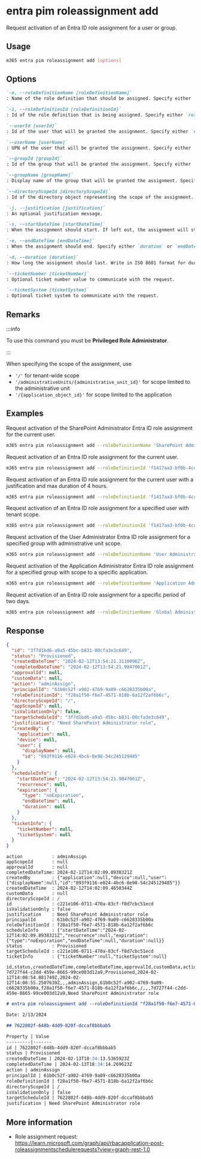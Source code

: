 
# entra pim roleassignment add

Request activation of an Entra ID role assignment for a user or group.

## Usage

```sh
m365 entra pim roleassignment add [options]
```

## Options

```md definition-list
`-n, --roleDefinitionName [roleDefinitionName]`	
: Name of the role definition that should be assigned. Specify either `roleDefinitionName` or `roleDefinitionId` but not both.

`-i, --roleDefinitionId [roleDefinitionId]`	
: Id of the role definition that is being assigned. Specify either `roleDefinitionName` or `roleDefinitionId` but not both.

`--userId [userId]`	
: Id of the user that will be granted the assignment. Specify either `userId`, `userName`, `groupId` or `groupName`. If not specified, the current user will be used.

`--userName [userName]`	
: UPN of the user that will be granted the assignment. Specify either `userId`, `userName`, `groupId` or `groupName`. If not specified, the current user will be used.

`--groupId [groupId]`
: Id of the group that will be granted the assignment. Specify either `userId`, `userName`, `groupId` or `groupName`. If not specified, the current user will be used.

`--groupName [groupName]`
: Display name of the group that will be granted the assignment. Specify either `userId`, `userName`, `groupId` or `groupName`. If not specified, the current user will be used.

`--directoryScopeId [directoryScopeId]`
: Id of the directory object representing the scope of the assignment. If not specified, will default to tenant-wide scope.

`-j, --justification [justification]`
: An optional justification message.

`-s, --startDateTime [startDateTime]`
: When the assignment should start. If left out, the assignment will start from the current time.

`-e, --endDateTime [endDateTime]`
: When the assignment should end. Specify either `duration` or `endDateTime`.

`-d, --duration [duration]`
: How long the assignment should last. Write in ISO 8601 format for durations: PT3H for 3 hours.

`--ticketNumber [ticketNumber]`
: Optional ticket number value to communicate with the request.

`--ticketSystem [ticketSystem]`
: Optional ticket system to communicate with the request.
```

<Global />

## Remarks

:::info

To use this command you must be **Privileged Role Administrator**.

:::

When specifying the scope of the assignment, use 

- `'/'` for tenant-wide scope
- `'/administrativeUnits/{administrative_unit_id}'` for scope limited to the administrative unit
- `'/{application_object_id}'` for scope limited to the application

## Examples

Request activation of the SharePoint Administrator Entra ID role assignment for the current user.

```sh
m365 entra pim roleassignment add --roleDefinitionName 'SharePoint Administrator'
```

Request activation of an Entra ID role assignment for the current user.

```sh
m365 entra pim roleassignment add --roleDefinitionId 'f1417aa3-bf0b-4cc5-a845-a0b2cf11f690'
```

Request activation of an Entra ID role assignment for the current user with a justification and max duration of 4 hours.

```sh
m365 entra pim roleassignment add --roleDefinitionId 'f1417aa3-bf0b-4cc5-a845-a0b2cf11f690' --justification 'Need Global Admin to release application xyz to production' --duration 'PT4H'
```

Request activation of an Entra ID role assignment for a specified user with tenant scope.

```sh
m365 entra pim roleassignment add --roleDefinitionId 'f1417aa3-bf0b-4cc5-a845-a0b2cf11f690' --userId '3488d6b8-6b2e-41c3-9583-1991205323c2' --directoryScopeId '/'
```

Request activation of the User Administrator Entra ID role assignment for a specified group with administrative unit scope.

```sh
m365 entra pim roleassignment add --roleDefinitionName 'User Administrator' --groupId '3488d6b8-6b2e-41c3-9583-1991205323c2' --directoryScopeId '/administrativeUnits/03c4c9dc-6f0c-4c4f-a4e6-0c9ed80f54c7'
```

Request activation of the Application Administrator Entra ID role assignment for a specified group with scope to a specific application.

```sh
m365 entra pim roleassignment add --roleDefinitionName 'Application Administrator' --groupName 'Applications admins' --directoryScopeId '/03c4c9dc-6f0c-4c4f-a4e6-0c9ed80f54c7'
```

Request activation of an Entra ID role assignment for a specific period of two days.

```sh
m365 entra pim roleassignment add --roleDefinitionName 'Global Administrator' --userName 'admin-john@contoso.com' --startDateTime '2024-01-10T09:00:00Z' --endDateTime '2024-01-11T17:00:00Z'
```

## Response

<Tabs>
  <TabItem value="JSON">

  ```json
  {
    "id": "3f7d1bd6-a9a5-45bc-b831-00cfa3e3c649",
    "status": "Provisioned",
    "createdDateTime": "2024-02-12T13:54:21.3110096Z",
    "completedDateTime": "2024-02-12T13:54:21.9847061Z",
    "approvalId": null,
    "customData": null,
    "action": "adminAssign",
    "principalId": "61b0c52f-a902-4769-9a09-c6628335b00a",
    "roleDefinitionId": "f28a1f50-f6e7-4571-818b-6a12f2af6b6c",
    "directoryScopeId": "/",
    "appScopeId": null,
    "isValidationOnly": false,
    "targetScheduleId": "3f7d1bd6-a9a5-45bc-b831-00cfa3e3c649",
    "justification": "Need SharePoint Administrator role",
    "createdBy": {
      "application": null,
      "device": null,
      "user": {
        "displayName": null,
        "id": "893f9116-e024-4bc6-8e98-54c245129485"
      }
    },
    "scheduleInfo": {
      "startDateTime": "2024-02-12T13:54:21.9847061Z",
      "recurrence": null,
      "expiration": {
        "type": "noExpiration",
        "endDateTime": null,
        "duration": null
      }
    },
    "ticketInfo": {
      "ticketNumber": null,
      "ticketSystem": null
    }
  }
  ```

  </TabItem>
  <TabItem value="Text">

  ```text
  action           : adminAssign
  appScopeId       : null
  approvalId       : null
  completedDateTime: 2024-02-12T14:02:09.8938321Z
  createdBy        : {"application":null,"device":null,"user":{"displayName":null,"id":"893f9116-e024-4bc6-8e98-54c245129485"}}
  createdDateTime  : 2024-02-12T14:02:09.4658344Z
  customData       : null
  directoryScopeId : /
  id               : c221e106-0711-470a-83cf-f8d7cbc51ecd
  isValidationOnly : false
  justification    : Need SharePoint Administrator role
  principalId      : 61b0c52f-a902-4769-9a09-c6628335b00a
  roleDefinitionId : f28a1f50-f6e7-4571-818b-6a12f2af6b6c
  scheduleInfo     : {"startDateTime":"2024-02-12T14:02:09.8938321Z","recurrence":null,"expiration":{"type":"noExpiration","endDateTime":null,"duration":null}}
  status           : Provisioned
  targetScheduleId : c221e106-0711-470a-83cf-f8d7cbc51ecd
  ticketInfo       : {"ticketNumber":null,"ticketSystem":null}
  ```

  </TabItem>
  <TabItem value="CSV">

  ```csv
  id,status,createdDateTime,completedDateTime,approvalId,customData,action,principalId,roleDefinitionId,directoryScopeId,appScopeId,isValidationOnly,targetScheduleId,justification
  7d727f44-c2dd-459e-8665-99ce003d12a9,Provisioned,2024-02-12T14:08:54.881749Z,2024-02-12T14:08:55.2507639Z,,,adminAssign,61b0c52f-a902-4769-9a09-c6628335b00a,f28a1f50-f6e7-4571-818b-6a12f2af6b6c,/,,,7d727f44-c2dd-459e-8665-99ce003d12a9,Need SharePoint Administrator role
  ```

  </TabItem>
  <TabItem value="Markdown">

  ```md
  # entra pim roleassignment add --roleDefinitionId "f28a1f50-f6e7-4571-818b-6a12f2af6b6c" --userId "61b0c52f-a902-4769-9a09-c6628335b00a" --justification "Need SharePoint Administrator role"

  Date: 2/13/2024

  ## 7622802f-648b-4dd9-820f-dccaf8bbbab5

  Property | Value
  ---------|-------
  id | 7622802f-648b-4dd9-820f-dccaf8bbbab5
  status | Provisioned
  createdDateTime | 2024-02-13T18:34:13.5365923Z
  completedDateTime | 2024-02-13T18:34:14.269623Z
  action | adminAssign
  principalId | 61b0c52f-a902-4769-9a09-c6628335b00a
  roleDefinitionId | f28a1f50-f6e7-4571-818b-6a12f2af6b6c
  directoryScopeId | /
  isValidationOnly | false
  targetScheduleId | 7622802f-648b-4dd9-820f-dccaf8bbbab5
  justification | Need SharePoint Administrator role
  ```

  </TabItem>
</Tabs>

## More information

- Role assignment request: https://learn.microsoft.com/graph/api/rbacapplication-post-roleassignmentschedulerequests?view=graph-rest-1.0